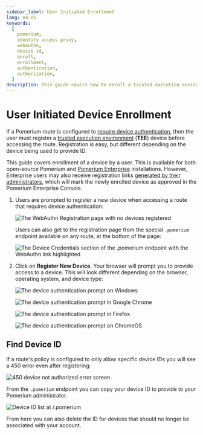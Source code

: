 ```yaml
---
sidebar_label: User Initiated Enrollment
lang: en-US
keywords:
  [
    pomerium,
    identity access proxy,
    webauthn,
    device id,
    enroll,
    enrollment,
    authentication,
    authorization,
  ]
description: This guide covers how to enroll a trusted execution environment device as a Pomerium end-user.
---
```



# User Initiated Device Enrollment

If a Pomerium route is configured to [require device authentication](/docs/concepts/ppl#device-matcher), then the user must register a [trusted execution environment](/docs/concepts/device-identity#authenticated-device-types) (**TEE**) device before accessing the route. Registration is easy, but different depending on the device being used to provide ID.

This guide covers enrollment of a device by a user. This is available for both open-source Pomerium and [Pomerium Enterprise](/docs/enterprise/about) installations. However, Enterprise users may also receive registration links [generated by their administrators](/docs/guides/admin-initiated-device-enrollment), which will mark the newly enrolled device as approved in the Pomerium Enterprise Console.

1.  Users are prompted to register a new device when accessing a route that requires device authentication:

    ![The WebAuthn Registration page with no devices registered](img/webauthn/no-device.png)

    Users can also get to the registration page from the special `.pomerium` endpoint available on any route, at the bottom of the page:

    ![The Device Credentials section of the .pomerium endpoint with the WebAuthn link highlighted](img/webauthn/device-credentials-empty-highlight.png)

1.  Click on **Register New Device**. Your browser will prompt you to provide access to a device. This will look different depending on the browser, operating system, and device type:

    <Tabs>

    <TabItem value="Windows"  label="Windows">

    ![The device authentication prompt on Windows](img/webauthn/security-key-windows.png)

    </TabItem>

    <TabItem value="Chrome"  label="Chrome">

    ![The device authentication prompt in Google Chrome](img/webauthn/security-key-google.png)

    </TabItem>

    <TabItem value="Firefox"  label="Firefox">

    ![The device authentication prompt in Firefox](img/webauthn/security-key-firefox.png)

    </TabItem>

    <TabItem value="ChromeOS"  label="ChromeOS">

    ![The device authentication prompt on ChromeOS](img/webauthn/security-key-chromebook.png)

    </TabItem>

    </Tabs>

## Find Device ID

If a route's policy is configured to only allow specific device IDs you will see a 450 error even after registering:

![450 device not authorized error screen](img/webauthn/450-error.png)

From the `.pomerium` endpoint you can copy your device ID to provide to your Pomerium administrator.

![Device ID list at /.pomerium](img/webauthn/device-id-list.png)

From here you can also delete the ID for devices that should no longer be associated with your account.
